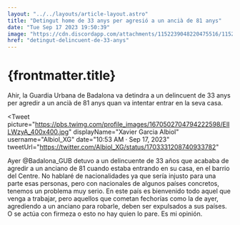 ```yaml
---
layout: "../../layouts/article-layout.astro"
title: "Detingut home de 33 anys per agresió a un ancià de 81 anys"
date: "Tue Sep 17 2023 19:50:39"
image: "https://cdn.discordapp.com/attachments/1152239048220475516/1152932009740607568/badalona_centre.webp"
href: "detingut-delincuent-de-33-anys"
---
```


# {frontmatter.title}

Ahir, la Guardia Urbana de Badalona va detindra a un delincuent de 33 anys per agredir a un ancià de 81 anys quan va intentar entrar en la seva casa.

<Tweet 
    picture="https://pbs.twimg.com/profile_images/1670502704794222598/ElILWzyA_400x400.jpg"
    displayName="Xavier Garcia Albiol"
    username="Albiol_XG"
    date="10:53 AM · Sep 17, 2023"
    tweetUrl="https://twitter.com/Albiol_XG/status/1703331208740933782"
>
Ayer 
@Badalona_GUB
 detuvo a un delincuente de 33 años que acababa de agredir a un anciano de 81 cuando estaba entrando en su casa, en el barrio del Centre. No hablaré de nacionalidades ya que sería injusto para una parte esas personas, pero con nacionales de algunos países concretos, tenemos un problema muy serio. En este país es bienvenido todo aquel que venga a trabajar, pero aquellos que cometan fechorías como la de ayer, agrediendo a un anciano para robarle, deben ser expulsados a sus países. O se actúa con firmeza o esto no hay quien lo pare. Es mi opinión.
</Tweet>

